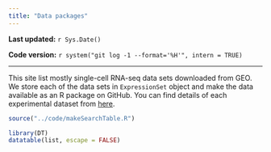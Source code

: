 ```yaml
---
title: "Data packages"
---
```


**Last updated:** `r Sys.Date()`

**Code version:** `r system("git log -1 --format='%H'", intern = TRUE)`

-----

This site list mostly single-cell RNA-seq data sets downloaded from GEO. We store each of the data sets in `ExpressionSet` object and make the data available as an R package on GitHub. You can find details of each experimental dataset from [here](data-description.html).



```r
source("../code/makeSearchTable.R")

library(DT)
datatable(list, escape = FALSE)
```




